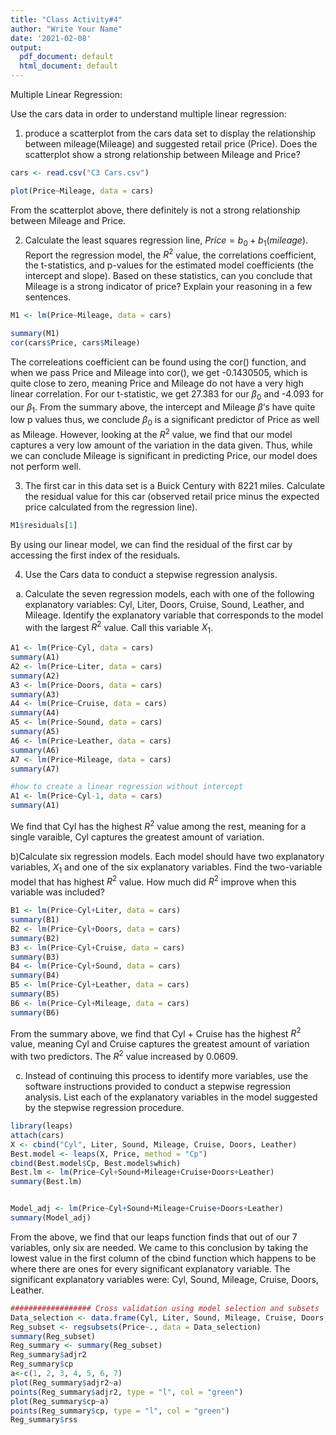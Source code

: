 ```yaml
---
title: "Class Activity#4"
author: "Write Your Name"
date: '2021-02-08'
output:
  pdf_document: default
  html_document: default
---
```

Multiple Linear Regression:

Use the cars data in order to understand multiple linear regression: 

1) produce a scatterplot from the cars data set to display the relationship between mileage(Mileage) and suggested retail price (Price). Does the scatterplot show a strong relationship between Mileage and Price?

```r
cars <- read.csv("C3 Cars.csv")

plot(Price~Mileage, data = cars)
```
From the scatterplot above, there definitely is not a strong relationship between Mileage and Price. 

2) Calculate the least squares regression line, $Price = b_0 + b_1(mileage)$. Report the regression model, the $R^2$ value, the correlations coefficient, the t-statistics, and p-values for the estimated model coefficients (the intercept and slope). Based on these statistics, can you conclude that Mileage is a strong indicator of price? Explain your reasoning in a few sentences.

```r
M1 <- lm(Price~Mileage, data = cars)

summary(M1)
cor(cars$Price, cars$Mileage)
```
The correleations coefficient can be found using the cor() function, and when we pass Price and Mileage into cor(), we get -0.1430505, which is quite close to zero, meaning Price and Mileage do not have a very high linear correlation. For our t-statistic, we get 27.383 for our $\beta_0$ and -4.093 for our $\beta_1$.
From the summary above, the intercept and Mileage $\beta$'s have quite low p values thus, we conclude $\beta_0$ is a significant predictor of Price as well as Mileage. However, looking at the $R^2$ value, we find that our model captures a very low amount of the variation in the data given. Thus, while we can conclude Mileage is significant in predicting Price, our model does not perform well.

3) The first car in this data set is a Buick Century with 8221 miles. Calculate the residual value for this car (observed retail price minus the expected price calculated from the regression line).
```r
M1$residuals[1]
```
By using our linear model, we can find the residual of the first car by accessing the first index of the residuals. 

4) Use the Cars data to conduct a stepwise regression analysis.
  a) Calculate the seven regression models, each with one of the following explanatory variables: Cyl, Liter, Doors, Cruise, Sound, Leather, and Mileage. Identify the explanatory variable that corresponds to the model with the largest $R^2$ value. Call this variable $X_1$.
```r
A1 <- lm(Price~Cyl, data = cars)
summary(A1)
A2 <- lm(Price~Liter, data = cars)
summary(A2)
A3 <- lm(Price~Doors, data = cars)
summary(A3)
A4 <- lm(Price~Cruise, data = cars)
summary(A4)
A5 <- lm(Price~Sound, data = cars)
summary(A5)
A6 <- lm(Price~Leather, data = cars)
summary(A6)
A7 <- lm(Price~Mileage, data = cars)
summary(A7)

#how to create a linear regression without intercept
A1 <- lm(Price~Cyl-1, data = cars)
summary(A1)

```
We find that Cyl has the highest $R^2$ value among the rest, meaning for a single varaible, Cyl captures the greatest amount of variation. 

  b)Calculate six regression models. Each model should have two explanatory variables, $X_1$ and one of the six explanatory variables. Find the two-variable model that has highest $R^2$ value. How much did $R^2$ improve when this variable was included?
```r
B1 <- lm(Price~Cyl+Liter, data = cars)
summary(B1)
B2 <- lm(Price~Cyl+Doors, data = cars)
summary(B2)
B3 <- lm(Price~Cyl+Cruise, data = cars)
summary(B3)
B4 <- lm(Price~Cyl+Sound, data = cars)
summary(B4)
B5 <- lm(Price~Cyl+Leather, data = cars)
summary(B5)
B6 <- lm(Price~Cyl+Mileage, data = cars)
summary(B6)

```
From the summary above, we find that Cyl + Cruise has the highest $R^2$ value, meaning Cyl and Cruise captures the greatest amount of variation with two predictors. The $R^2$ value increased by 0.0609. 

  c) Instead of continuing this process to identify more variables, use the software instructions provided to conduct a stepwise regression analysis. List each of the explanatory variables in the model suggested by the stepwise regression procedure.

```r
library(leaps)
attach(cars)
X <- cbind("Cyl", Liter, Sound, Mileage, Cruise, Doors, Leather)
Best.model <- leaps(X, Price, method = "Cp")
cbind(Best.model$Cp, Best.model$which)
Best.lm <- lm(Price~Cyl+Sound+Mileage+Cruise+Doors+Leather)
summary(Best.lm)


Model_adj <- lm(Price~Cyl+Sound+Mileage+Cruise+Doors+Leather)
summary(Model_adj)
```

From the above, we find that our leaps function finds that out of our 7 variables, only six are needed. We came to this conclusion by taking the lowest value in the first column of the cbind function which happens to be where there are ones for every significant explanatory variable. The significant explanatory variables were: Cyl, Sound, Mileage, Cruise, Doors, Leather. 
```r
################## Cross validation using model selection and subsets
Data_selection <- data.frame(Cyl, Liter, Sound, Mileage, Cruise, Doors, Leather, Price)
Reg_subset <- regsubsets(Price~., data = Data_selection)
summary(Reg_subset)
Reg_summary <- summary(Reg_subset)
Reg_summary$adjr2
Reg_summary$cp 
a<-c(1, 2, 3, 4, 5, 6, 7)
plot(Reg_summary$adjr2~a)
points(Reg_summary$adjr2, type = "l", col = "green")
plot(Reg_summary$cp~a)
points(Reg_summary$cp, type = "l", col = "green")
Reg_summary$rss

```
  